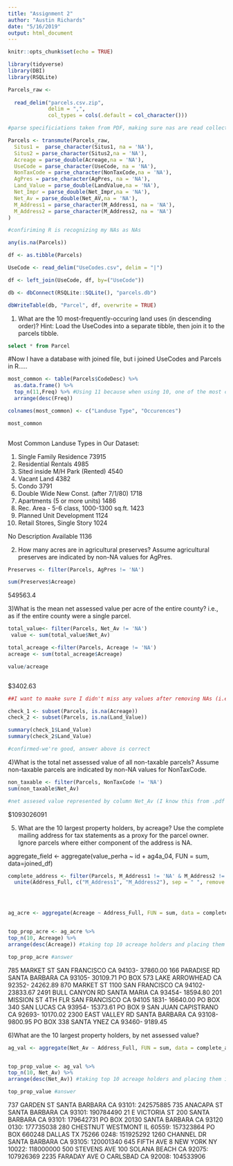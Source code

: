 ```yaml
---
title: "Assignment 2"
author: "Austin Richards"
date: "5/16/2019"
output: html_document
---
```


```r
knitr::opts_chunk$set(echo = TRUE)

library(tidyverse)
library(DBI)
library(RSQLite)

```


```r
Parcels_raw <- 
  
  read_delim("parcels.csv.zip",
             delim = ",",
             col_types = cols(.default = col_character()))
```



```r
#parse specificiations taken from PDF, making sure nas are read collectly, only specifying parse for those that aren't character (default set above)

Parcels <- transmute(Parcels_raw, 
  Situs1 =  parse_character(Situs1, na = 'NA'), 
  Situs2 = parse_character(Situs2,na = 'NA'), 
  Acreage = parse_double(Acreage,na = 'NA'), 
  UseCode = parse_character(UseCode, na = 'NA'), 
  NonTaxCode = parse_character(NonTaxCode,na = 'NA'), 
  AgPres = parse_character(AgPres, na = 'NA'), 
  Land_Value = parse_double(LandValue,na = 'NA'), 
  Net_Impr = parse_double(Net_Impr,na = 'NA'), 
  Net_Av = parse_double(Net_AV,na = 'NA'), 
  M_Address1 = parse_character(M_Address1, na = 'NA'), 
  M_Address2 = parse_character(M_Address2, na = 'NA')
)

```

```r
#confiriming R is recognizing my NAs as NAs

any(is.na(Parcels))
```


```r
df <- as.tibble(Parcels)
```

```r
UseCode <- read_delim("UseCodes.csv", delim = "|")
```

```r

df <- left_join(UseCode, df, by=("UseCode"))

```



```r

db <- dbConnect(RSQLite::SQLite(), "parcels.db")
```


```r
dbWriteTable(db, "Parcel", df, overwrite = TRUE)
```

1) What are the 10 most-frequently-occuring land uses (in descending order)?
Hint: Load the UseCodes into a separate tibble, then join it to the parcels tibble.

```sql

select * from Parcel

```

#Now I have a database with joined file, but i joined UseCodes and Parcels in R.....




```r
most_common <- table(Parcels$CodeDesc) %>% 
  as.data.frame() %>% 
  top_n(11,Freq) %>% #Using 11 because when using 10, one of the most common occurences is "no descripiton available"
  arrange(desc(Freq)) 

colnames(most_common) <- c("Landuse Type", "Occurences")

most_common
 


```

Most Common Landuse Types in Our Dataset:

1) Single Family Residence	73915	
2) Residential Rentals	4985	
3) Sited inside M/H Park (Rented)	4540	
4) Vacant Land	4382	
5) Condo	3791	
6) Double Wide New Const. (after 7/1/80)	1718	
7) Apartments (5 or more units)	1486	
8) Rec. Area - 5-6 class, 1000-1300 sq.ft.	1423	
9) Planned Unit Development	1124
10) Retail Stores, Single Story	1024	


No Description Available	1136	



2) How many acres are in agricultural preserves?
Assume agricultural preserves are indicated by non-NA values for AgPres.


```r
Preserves <- filter(Parcels, AgPres != 'NA')

sum(Preserves$Acreage)
```

 549563.4
 
 
3)What is the mean net assessed value per acre of the entire county?
i.e., as if the entire county were a single parcel.

```r
total_value<- filter(Parcels, Net_Av != 'NA') 
 value <- sum(total_value$Net_Av)

total_acreage <-filter(Parcels, Acreage != 'NA') 
acreage <- sum(total_acreage$Acreage)

value/acreage



```

$3402.63

```r

##I want to maake sure I didn't miss any values after removing NAs (i.e. if one row had an NA for Land Value but not for Acreage, or vice-versa, the answer above would not hold

check_1 <- subset(Parcels, is.na(Acreage)) 
check_2 <- subset(Parcels, is.na(Land_Value)) 

summary(check_1$Land_Value)
summary(check_2$Land_Value)

#confirmed-we're good, answer above is correct
```


4)What is the total net assessed value of all non-taxable parcels?
Assume non-taxable parcels are indicated by non-NA values for NonTaxCode.

```r
non_taxable <- filter(Parcels, NonTaxCode != 'NA')
sum(non_taxable$Net_Av)

#net assesed value represented by column Net_Av (I know this from .pdf file)
```
$1093026091

5) What are the 10 largest property holders, by acreage?
Use the complete mailing address for tax statements as a proxy for the parcel owner. Ignore parcels where either component of the address is NA.


aggregate_field <- aggregate(value_perha ~ id + ag4a_04, FUN = sum, data=joined_df)

```r
complete_address <- filter(Parcels, M_Address1 != 'NA' & M_Address2 != 'NA') %>% 
  unite(Address_Full, c("M_Address1", "M_Address2"), sep = " ", remove = TRUE) #filtering observations without a complete address to comply with second part of instructionsm and then making a new column which has full address  (M1 and M2 ombined)




ag_acre <- aggregate(Acreage ~ Address_Full, FUN = sum, data = complete_address)  #aggregating the acreage owned by each landowner


top_prop_acre <- ag_acre %>% 
top_n(10, Acreage) %>% 
arrange(desc(Acreage)) #taking top 10 acreage holders and placing them in decending order

top_prop_acre #answer
```

785 MARKET ST SAN FRANCISCO CA 94103-	37860.00
166 PARADISE RD SANTA BARBARA CA 93105-	30109.71
PO BOX 573 LAKE ARROWHEAD CA 92352-	24262.89
870 MARKET ST 1100 SAN FRANCISCO CA 94102-	23833.67
2491 BULL CANYON RD SANTA MARIA CA 93454-	18594.80
201 MISSION ST 4TH FLR SAN FRANCISCO CA 94105 1831-	16640.00
PO BOX 340 SAN LUCAS CA 93954-	15373.61
PO BOX 9 SAN JUAN CAPISTRANO CA 92693-	10170.02
2300 EAST VALLEY RD SANTA BARBARA CA 93108-	9800.95
PO BOX 338 SANTA YNEZ CA 93460-	9189.45



6)What are the 10 largest property holders, by net assessed value?


```r



ag_val <- aggregate(Net_Av ~ Address_Full, FUN = sum, data = complete_address)  #aggregating the anet assesed value owned by each address


top_prop_value <- ag_val %>% 
top_n(10, Net_Av) %>% 
arrange(desc(Net_Av)) #taking top 10 acreage holders and placing them in decending order

top_prop_value #answer
```


737 GARDEN ST SANTA BARBARA CA 93101:	242575885
735 ANACAPA ST SANTA BARBARA CA 93101:	190784490
21 E VICTORIA ST 200 SANTA BARBARA CA 93101:	179642731
PO BOX 20130 SANTA BARBARA CA 93120 0130:	177735038
280 CHESTNUT WESTMONT IL 60559:	157323864
PO BOX 660248 DALLAS TX 75266 0248:	151925292
1260 CHANNEL DR SANTA BARBARA CA 93105:	120001340
645 FIFTH AVE 8 NEW YORK NY 10022:	118000000
500 STEVENS AVE 100 SOLANA BEACH CA 92075:	107926369
2235 FARADAY AVE O CARLSBAD CA 92008:	104533906

